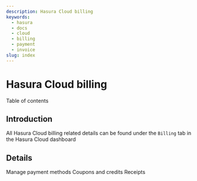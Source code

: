 ```yaml
---
description: Hasura Cloud billing
keywords:
  - hasura
  - docs
  - cloud
  - billing
  - payment
  - invoice
slug: index
---
```



# Hasura Cloud billing

<CustomTOCListHead>Table of contents</CustomTOCListHead>
<TOCInline toc={toc} />

## Introduction

All Hasura Cloud billing related details can be found under the
`Billing` tab in the Hasura Cloud dashboard

<Thumbnail
  src="/img/graphql/cloud/billing/billing.png"
  alt="Billing"
/>

## Details

<CustomTOCList>
  <CustomTOCListSection>
    <CustomTOCListContent>
      <Link to="/graphql/cloud/billing/payment-methods">Manage payment methods</Link>
      <Link to="/graphql/cloud/billing/credits">Coupons and credits</Link>
      <Link to="/graphql/cloud/billing/receipts">Receipts</Link>
    </CustomTOCListContent>
  </CustomTOCListSection>
</CustomTOCList>
